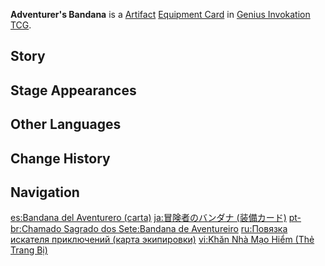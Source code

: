 {{About|the [[Genius Invokation TCG]] Equipment Card|the [[Artifact]]|Adventurer's Bandana}}
{{Genius Invokation TCG Infobox
|title     = Adventurer's Bandana
|id        = 312001
|image     = Adventurer's Bandana Equipment Card.png
|type      = Equipment Card
|group     = Artifact
|effect    = '''After a character uses a Normal Attack:''' Heal self for 1 HP. (Max 3 times per Round)
|matching  = 1
|source1   = {{Sold By|Adventurer's Bandana (Equipment Card)}}
}}
'''Adventurer's Bandana''' is a [[Artifact Card|Artifact]] [[Equipment Card]] in [[Genius Invokation TCG]].

==Story==
{{Description|"All the secrets of the stars and the abyss await discovery by mere mortals."|title=Trail-Tramper: Adventurer's Bandana}}

==Stage Appearances==
{{Genius Invokation TCG Stage Appearances}}

==Other Languages==
{{Other Languages|Transclude = Adventurer's Bandana}}

==Change History==
{{Change History|3.3}}

==Navigation==
{{Genius Invokation TCG Navbox|Equipment Card}}

[[es:Bandana del Aventurero (carta)]]
[[ja:冒険者のバンダナ (装備カード)]]
[[pt-br:Chamado Sagrado dos Sete:Bandana de Aventureiro]]
[[ru:Повязка искателя приключений (карта экипировки)]]
[[vi:Khăn Nhà Mạo Hiểm (Thẻ Trang Bị)]]